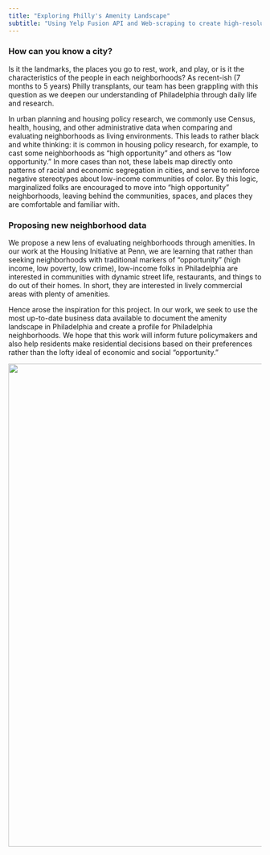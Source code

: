 ```yaml
---
title: "Exploring Philly's Amenity Landscape"
subtitle: "Using Yelp Fusion API and Web-scraping to create high-resolution neighborhood amenity profiles"
---
```


### How can you know a city? 

Is it the landmarks, the places you go to rest, work, and play, or is it the characteristics of the people in each neighborhoods? As recent-ish (7 months to 5 years) Philly transplants, our team has been grappling with this question as we deepen our understanding of Philadelphia through daily life and research. 

In urban planning and housing policy research, we commonly use Census, health, housing, and other administrative data when comparing and evaluating neighborhoods as living environments. This leads to rather black and white thinking: it is common in housing policy research, for example, to cast some neighborhoods as "high opportunity" and others as "low opportunity." In more cases than not, these labels map directly onto patterns of racial and economic segregation in cities, and serve to reinforce negative stereotypes about low-income communities of color. By this logic, marginalized folks are encouraged to move into "high opportunity" neighborhoods, leaving behind the communities, spaces, and places they are comfortable and familiar with. 

### Proposing new neighborhood data
We propose a new lens of evaluating neighborhoods through amenities. In our work at the Housing Initiative at Penn, we are learning that rather than seeking neighborhoods with traditional markers of "opportunity" (high income, low poverty, low crime), low-income folks in Philadelphia are interested in communities with dynamic street life, restaurants, and things to do out of their homes. In short, they are interested in lively commercial areas with plenty of amenities. 

Hence arose the inspiration for this project. In our work, we seek to use the most up-to-date business data available to document the amenity landscape in Philadelphia and create a profile for Philadelphia neighborhoods. We hope that this work will inform future policymakers and also help residents make residential decisions based on their preferences rather than the lofty ideal of economic and social "opportunity."

![](images/cover_pic){width=10in}
 
